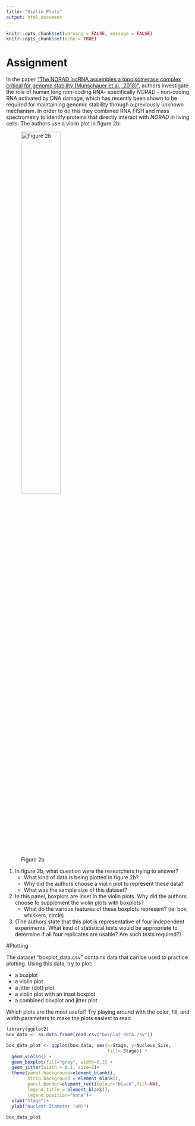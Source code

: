 ```yaml
---
title: "Violin Plots"
output: html_document
---
```


```r
knitr::opts_chunk$set(warning = FALSE, message = FALSE) 
knitr::opts_chunk$set(echo = TRUE)
```

# Assignment

In the paper ["The NORAD lncRNA assembles a topoisomerase complex critical for genome stability (Munschauer et al., 2018)"](https://www.nature.com/articles/s41586-018-0453-z), authors investigate the role of human long non-coding RNA- specifically *NORAD* - non-coding RNA activated by DNA damage, which has recently been shown to be required for maintaining genomic stability through a previously unknown mechanism. In order to do this they combined RNA FISH and mass spectrometry to identify proteins that directly interact with *NORAD* in living cells.  The authors use a violin plot in figure 2b:

![Figure 2b](violin.png){#id .class width=50% height=50%}


1. In figure 2b, what question were the researchers trying to answer?    
    + What kind of data is being plotted in figure 2b?  
    + Why did the authors choose a violin plot to represent these data?  
    + What was the sample size of this dataset?  

2. In this panel, boxplots are inset in the violin plots. Why did the authors choose to supplement the violin plots with boxplots?    
    + What do the various features of these boxplots represent? (ie. box, whiskers, circle)   

3. (The authors state that this plot is representative of four independent experiments. What kind of statistical tests would be appropriate to determine if all four replicates are usable? Are such tests required?) 

#Plotting

The dataset "boxplot_data.csv" contains data that can be used to practice plotting. Using this data, try to plot: 

  * a boxplot  
  * a violin plot  
  * a jitter (dot) plot  
  * a violin plot with an inset boxplot  
  * a combined boxplot and jitter plot  

Which plots are the most useful? Try playing around with the color, fill, and width parameters to make the plots easiest to read.   


```r
library(ggplot2)
box_data <- as.data.frame(read.csv("boxplot_data.csv"))

box_data_plot <- ggplot(box_data, aes(x=Stage, y=Nucleus_Size, 
                                      fill= Stage)) + 
  geom_violin() +
  geom_boxplot(fill="gray", width=0.3) +
  geom_jitter(width = 0.1, size=1)+
  theme(panel.background=element_blank(), 
        strip.background = element_blank(),
        panel.border=element_rect(colour="black",fill=NA),
        legend.title = element_blank(),
        legend.position="none")+
  xlab("Stage")+
  ylab("Nuclear Diameter (uM)")
  
box_data_plot


```
